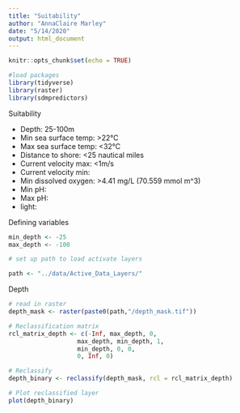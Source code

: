 ```yaml
---
title: "Suitability"
author: "AnnaClaire Marley"
date: "5/14/2020"
output: html_document
---
```


```r
knitr::opts_chunk$set(echo = TRUE)
```

```r
#load packages
library(tidyverse)
library(raster)
library(sdmpredictors)
```


Suitability 

- Depth: 25-100m
- Min sea surface temp: >22°C
- Max sea surface temp: <32°C
- Distance to shore: <25 nautical miles
- Current velocity max: <1m/s
- Current velocity min: 
- Min dissolved oxygen: >4.41 mg/L (70.559 mmol m^3)
- Min pH:
- Max pH: 
- light:

Defining variables
```r
min_depth <- -25 
max_depth <- -100

```


```r
# set up path to load activate layers

path <- "../data/Active_Data_Layers/"
```


Depth
```r

# read in raster
depth_mask <- raster(paste0(path,"/depth_mask.tif"))

# Reclassification matrix 
rcl_matrix_depth <- c(-Inf, max_depth, 0,
                   max_depth, min_depth, 1,
                   min_depth, 0, 0,
                   0, Inf, 0)

# Reclassify 
depth_binary <- reclassify(depth_mask, rcl = rcl_matrix_depth)

# Plot reclassified layer
plot(depth_binary)

```




